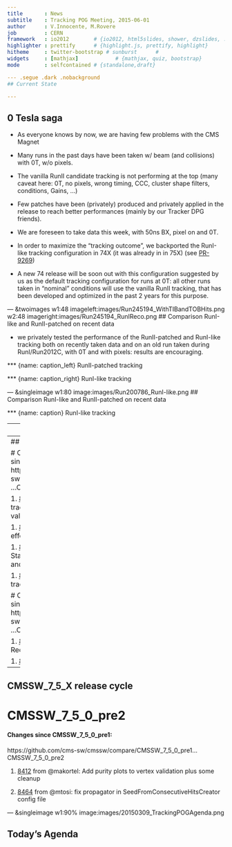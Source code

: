 ```yaml
---
title       : News
subtitle    : Tracking POG Meeting, 2015-06-01
author      : V.Innocente, M.Rovere
job         : CERN
framework   : io2012        # {io2012, html5slides, shower, dzslides, ...}
highlighter : prettify      # {highlight.js, prettify, highlight}
hitheme     : twitter-bootstrap # sunburst      #
widgets     : [mathjax]            # {mathjax, quiz, bootstrap}
mode        : selfcontained # {standalone,draft}

--- .segue .dark .nobackground
## Current State

---
```

## 0 Tesla saga

* As everyone knows by now, we are having few problems with the CMS
  Magnet

* Many runs in the past days have been taken w/ beam (and collisions)
  with 0T, w/o pixels.

* The vanilla RunII candidate tracking is not performing at the top
  (many caveat here: 0T, no pixels, wrong timing, CCC, cluster shape
  filters, conditions, Gains, ...)

* Few patches have been (privately) produced and privately applied in
  the release to reach better performances (mainly by our Tracker DPG
  friends).

* We are foreseen to take data this week, with 50ns BX, pixel on and
  0T.

* In order to maximize the "tracking outcome", we backported the
  RunI-like tracking configuration in 74X (it was already in in 75X)
  (see [PR-9269](https://github.com/cms-sw/cmssw/pull/9296))

* A new 74 release will be soon out with this configuration suggested
  by us as the default tracking configuration for runs at 0T: all
  other runs taken in "nominal" conditions will use the vanilla RunII
  tracking, that has been developed and optimized in the past 2 years
  for this purpose.


--- &twoimages w1:48 imageleft:images/Run245194_WithTIBandTOBHits.png w2:48 imageright:images/Run245194_RunIReco.png
## Comparison RunI-like and RunII-patched on recent data

* we privately tested the performance of the RunII-patched and
  RunI-like tracking both on recently taken data and on an old run
  taken during RunI/Run2012C, with 0T and with pixels: results are
  encouraging.

*** {name: caption_left}
RunII-patched tracking

*** {name: caption_right}
RunI-like tracking


--- &singleimage w1:80 image:images/Run200786_RunI-like.png
## Comparison RunI-like and RunII-patched on recent data

*** {name: caption}
RunI-like tracking

---
## 0Tesla samples

* On EOS, announced [here](http://cms-project-relval.web.cern.ch/cms-project-relval/relval_stats/2015_05_31_2.txt)
* and also [here](http://cms-project-relval.web.cern.ch/cms-project-relval/relval_stats/2015_05_31_3.txt)

* A small subset:

| Datasets                                                                                       |  Events |
|------------------------------------------------------------------------------------------------|---------|
|/RelValNuGun_UP15/CMSSW_7_4_4-PU50ns_MCRUN2_740TV0_0TV2-v1/GEN-SIM-DIGI-RAW-HLTDEBUG            |    9000 |
|/RelValNuGun_UP15/CMSSW_7_4_4-PU50ns_MCRUN2_740TV0_0TV2-v1/GEN-SIM-RECO                         |    9000 |
|/RelValNuGun_UP15/CMSSW_7_4_4-PU50ns_MCRUN2_740TV0_0TV2-v1/MINIAODSIM                           |    9000 |
|/RelValNuGun_UP15/CMSSW_7_4_4-PU50ns_MCRUN2_740TV0_0TV2-v1/DQMIO                                |       0 |
|/RelValTTbar_13/CMSSW_7_4_4-PU50ns_MCRUN2_740TV0_0TV2-v1/GEN-SIM-DIGI-RAW-HLTDEBUG              |    9000 |
|/RelValTTbar_13/CMSSW_7_4_4-PU50ns_MCRUN2_740TV0_0TV2-v1/GEN-SIM-RECO                           |    9000 |
|/RelValTTbar_13/CMSSW_7_4_4-PU50ns_MCRUN2_740TV0_0TV2-v1/MINIAODSIM                             |    9000 |
|/RelValTTbar_13/CMSSW_7_4_4-PU50ns_MCRUN2_740TV0_0TV2-v1/DQMIO                                  |       0 |
|/RelValZEE_13/CMSSW_7_4_4-PU50ns_MCRUN2_740TV0_0TV2-v1/GEN-SIM-DIGI-RAW-HLTDEBUG                |    9000 |
|/RelValZEE_13/CMSSW_7_4_4-PU50ns_MCRUN2_740TV0_0TV2-v1/GEN-SIM-RECO                             |    9000 |
|/RelValZEE_13/CMSSW_7_4_4-PU50ns_MCRUN2_740TV0_0TV2-v1/MINIAODSIM                               |    9000 |
|/RelValZEE_13/CMSSW_7_4_4-PU50ns_MCRUN2_740TV0_0TV2-v1/DQMIO                                    |       0 |
|/RelValZMM_13/CMSSW_7_4_4-PU50ns_MCRUN2_740TV0_0TV2-v1/GEN-SIM-DIGI-RAW-HLTDEBUG                |    8719 |
|/RelValZMM_13/CMSSW_7_4_4-PU50ns_MCRUN2_740TV0_0TV2-v1/GEN-SIM-RECO                             |    8719 |
|/RelValZMM_13/CMSSW_7_4_4-PU50ns_MCRUN2_740TV0_0TV2-v1/MINIAODSIM                               |    8719 |
|/RelValZMM_13/CMSSW_7_4_4-PU50ns_MCRUN2_740TV0_0TV2-v1/DQMIO                                    |       0 |



--- .segue .dark .nobackground
## Releases

---
## CMSSW_7_5_X release cycle

# CMSSW_7_5_0_pre4
#### Changes since CMSSW_7_5_0_pre3:
https://github.com/cms-sw/cmssw/compare/CMSSW_7_5_0_pre3...CMSSW_7_5_0_pre4


1. [8888](http://github.com/cms-sw/cmssw/pull/8888)  from @makortel: Use common track-TP association in track and vertex validation 

1. [8951](http://github.com/cms-sw/cmssw/pull/8951)  from @rovere: Reco material effects: updates to tools

1. [8814](http://github.com/cms-sw/cmssw/pull/8814)  from @namapane: Set StandardSequences to take MF geometry and configuration from the DB

1. [8826](http://github.com/cms-sw/cmssw/pull/8826)  from @VinInn: implement correct track breaking if propagation fails


# CMSSW_7_5_0_pre3
#### Changes since CMSSW_7_5_0_pre2:
https://github.com/cms-sw/cmssw/compare/CMSSW_7_5_0_pre2...CMSSW_7_5_0_pre3

1. [8679](http://github.com/cms-sw/cmssw/pull/8679)  from @VinInn: upgrade RecoTrackSelector to allow BTV-like cuts

1. [8691](http://github.com/cms-sw/cmssw/pull/8691)  from @rovere: Run 1 reco tuning

---
## CMSSW_7_5_X release cycle

# CMSSW_7_5_0_pre2
#### Changes since CMSSW_7_5_0_pre1:
https://github.com/cms-sw/cmssw/compare/CMSSW_7_5_0_pre1...CMSSW_7_5_0_pre2


1. [8412](http://github.com/cms-sw/cmssw/pull/8412)  from @makortel: Add purity plots to vertex validation plus some cleanup

1. [8464](http://github.com/cms-sw/cmssw/pull/8464)  from @mtosi: fix propagator in SeedFromConsecutiveHitsCreator config file

--- &singleimage w1:90% image:images/20150309_TrackingPOGAgenda.png

## Today's Agenda


